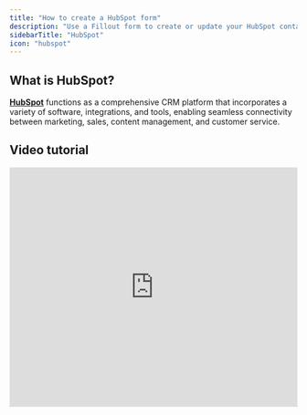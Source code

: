 ```yaml
---
title: "How to create a HubSpot form"
description: "Use a Fillout form to create or update your HubSpot contacts. Embed your forms or share them anywhere."
sidebarTitle: "HubSpot"
icon: "hubspot"
---
```


## What is HubSpot?

[**HubSpot**](https://www.hubspot.com/) functions as a comprehensive CRM platform that incorporates a variety of software, integrations, and tools, enabling seamless connectivity between marketing, sales, content management, and customer service.

## Video tutorial

<Frame>
  <iframe class="notion-asset-object-fit" src="https://www.youtube.com/embed/V6ZIKISqmHk?feature=shared" title="iframe video" frameborder="0" allowfullscreen loading="lazy" scrolling="auto" width="100%" height="420" />
</Frame>

## How it works

### 1. Create your form in Fillout

In your [Fillout](https://build.fillout.com/home) dashboard, click `+ Make a Fillout` followed by `Connect` and choose HubSpot.

<Frame style={{ width: '576px', height: '314px' }}>
  ![Screenshot of the Fillout form creation page](/images/image1.png)
</Frame>

Choose your theme (don’t worry, you can always change this later). Then, choose a **HubSpot** **account** to connect your contacts table to Fillout.

<Note>
  **Troubleshooting:** Unable to connect? Try ensuring that you’re logged into your HubSpot account before connecting, and try again. Contact [support@fillout.com](mailto:support@fillout.com) for help.
</Note>

### 2. Map your questions

Fillout will pull your questions (and answer options, when present) directly from your HubSpot table. Your `HubSpot properties` will now appear in the left sidebar of your Fillout form editor. Simply drag & drop to start building your form.

<Frame>
  ![Screenshot of the Fillout form creation page](/images/Screenshot2025-02-12at2.54.18PM.png)
</Frame>

To connect a new question or field to your HubSpot contacts, or check an existing connection, click the `settings icon` to open the right sidebar. Click **Connected** to view the **Property to connect to**.

Custom properties created in HubSpot should be marked to **Use in forms, and bots**, to use in Fillout forms.

<Tip>
  **Tip:** To update your Fillout form with changes from your HubSpot contacts table, click the Refresh HubSpot Connection icon 🔄 or refresh the page.
</Tip>

### 3. Publish & Share

Once you’ve finished creating your form, you’re ready to go\! Simply `Publish` and share. Form responses will now automatically populate inside your HubSpot table. You can [share the link directly, or embed the form on your site](/sharing).

<Check>
  **Good to know:** Fillout has many powerful features like [**branching**](/page-logic) and [conditional hide/appear logic](/conditional-hiding). No matter how complex your needs are, there’s a way to build it in Fillout.
</Check>

## Update existing contacts

Existing contacts will automatically be updated if the form is re-submitted with the same email as an existing contact in your HubSpot CRM.

<Check>
  **Good to know**: You can pre-fill your form if you already know information about your existing contact. For more info, see this [help article](/prefill-fields).
</Check>

## Specify a condition

You can run your integration only when a specific condition is met. Check out this [guide](/conditional-integration).

## Removing HubSpot integration

Go to the homepage and click your **account name** in the lower left corner followed by `Integrations`. Hover over HubSpot connection and click `⋮` or the vertical ellipsis to `Delete` it.

<Frame style={{ width: '624px', height: '301px' }}>
  ![Screenshot of the Fillout form creation page](/images/Screenshot2025-02-12at3.02.53PM.png)
</Frame>

In HubSpot, you can remove the Fillout connection from the [connected apps settings](https://knowledge.hubspot.com/integrations/connect-apps-to-hubspot). This won't affect your HubSpot data or Fillout submissions, and you can reconnect anytime from the `Integrate` tab.

## HubSpot specific guide

<CardGroup cols={3}>
  <Card title="Make new companies and deals in HubSpot" icon="handshake" iconType="regular" color="#FFC738" href="/HubSpot-companies-deals">
    Add new company records and set up your deals pipeline.
  </Card>
</CardGroup>
